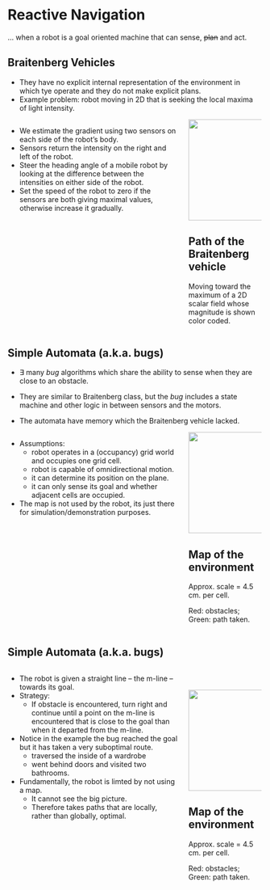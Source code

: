 # Reactive Navigation

... when a robot is a goal oriented machine that can sense, <s>plan</s> and act.


## Braitenberg Vehicles {.smaller}

* They have no explicit internal representation of the environment in which tye
operate and they do not make explicit plans.
* Example problem: robot moving in $2$D that is seeking the local
maxima of light intensity.

:::: {.columns}

::: {.column width="70%"}
* We estimate the gradient using two sensors on each side of the robot's body.
* Sensors return the intensity on the right and left of the robot.
* Steer the heading angle of a mobile robot by looking at the difference between
the intensities on either side of the robot.
* Set the speed of the robot to zero if the sensors are both giving maximal
values, otherwise increase it gradually.
:::

::: {.column width="30%"}
<center>
<img src="contents/assets/braitenberg_path.png" width=300 height=200/>
</center>

::: {.callout-tip icon="false"}
## Path of the Braitenberg vehicle
Moving toward the maximum of a $2$D scalar field whose magnitude is shown color
coded.
:::

:::

::::



## Simple Automata (a.k.a. bugs) {.smaller}

* $\exists$ many _bug_ algorithms which share the ability to sense
when they are close to an obstacle.

* They are similar to Braitenberg class, but the _bug_ includes a state machine
and other logic in between sensors and the motors.
* The automata have memory which the Braitenberg vehicle lacked.

:::: {.columns}

::: {.column width="70%"}
* Assumptions: 
  - robot operates in a (occupancy) grid world and occupies one grid cell.
  - robot is capable of omnidirectional motion.
  - it can determine its position on the plane.
  - it can only sense its goal and whether adjacent cells are occupied.
* The map is not used by the robot, its just there for simulation/demonstration
purposes.
:::

::: {.column width="30%"}
<center>
<img src="contents/assets/bug.png" width=300 height=200/>
</center>

::: {.callout-tip icon="false"}
## Map of the environment
Approx. scale = $4.5$ cm. per cell.

Red: obstacles; Green: path taken.
:::

:::

::::

## Simple Automata (a.k.a. bugs) {.smaller}

:::: {.columns}

::: {.column width="70%"}

* The robot is given a straight line -- the m-line -- towards its goal.
* Strategy:
  - If obstacle is encountered, turn right and continue until a point on the
    m-line is encountered that is close to the goal than when it departed from
    the m-line.
* Notice in the example the bug reached the goal but it has taken a very
suboptimal route.
  - traversed the inside of a wardrobe
  - went behind doors and visited two bathrooms.
* Fundamentally, the robot is limted by not using a map.
  - It cannot see the big picture.
  - Therefore takes paths that are locally, rather than globally, optimal.

:::

::: {.column width="30%"}

&nbsp;

<center>
<img src="contents/assets/bug.png" width=300 height=200/>
</center>

::: {.callout-tip icon="false"}
## Map of the environment
Approx. scale = $4.5$ cm. per cell.

Red: obstacles; Green: path taken.
:::

:::

::::
